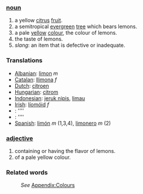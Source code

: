 ===[[noun]]===
#a yellow [[citrus]] [[fruit]].
#a semitropical [[evergreen]] [[tree]] which bears lemons.
#a pale [[yellow]] [[color|colour]], the colour of lemons.
#the taste of lemons.
#''slang'': an item that is defective or inadequate.
===Translations===
*[[Albanian]]: [[limon]] ''m''
*[[Catalan]]: [[llimona]] ''f''
*[[Dutch]]: [[citroen]]
*[[Hungarian]]: [[citrom]]
*[[Indonesian]]: [[jeruk nipis]], [[limau]]
*[[Irish]]: [[líomóid]] ''f''
*[[]]: [[]] ''''
*[[]]: [[]] ''''
*[[Spanish]]: [[limón]] ''m'' (1,3,4), [[limonero]] ''m'' (2)
===[[adjective]]===
#containing or having the flavor of lemons.
#of a pale yellow colour.
===Related words===
:''See'' [[Wiktionary_Appendix:Colours|Appendix:Colours]]